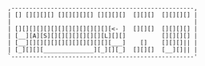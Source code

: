 <div class = "ascii_art_wrapper">
<div class = "ascii_art">

```

,---------------------------------------------------,
| [] [][][][] [][][][][] [][][][]  [][][]  [][][][] |
|                                                   |
| [][][][][][][][][][][][][][<- ]  [][][]  [][][][] |
| [__][A][S][][][][][][][][L][][]          [][][][] |
| [__][][][][][][][][][][][][___]    []    [][][]|| |
| [_][][][______________][_][][_]  [][][]  [__][]|| |
`---------------------------------------------------'

```
<!-- Inspiration: http://ascii.co.uk/art/computer -->
</div>
</div>